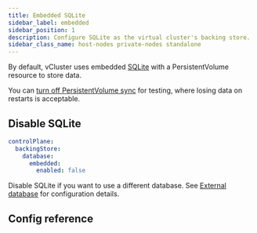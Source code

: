 ```yaml
---
title: Embedded SQLite
sidebar_label: embedded
sidebar_position: 1
description: Configure SQLite as the virtual cluster's backing store.
sidebar_class_name: host-nodes private-nodes standalone
---
```



<!-- vale off -->

By default, vCluster uses embedded [SQLite](https://www.sqlite.org/index.html) with a PersistentVolume resource to store data.

You can [turn off PersistentVolume sync](../../../../sync/to-host/storage/persistent-volumes.mdx) for testing, where losing data on restarts is acceptable. 

## Disable SQLite

```yaml
controlPlane:
  backingStore:
    database:
      embedded:
        enabled: false
```

Disable SQLite if you want to use a different database. See [External database](./external.mdx) for configuration details.

## Config reference

<ConfigReference/>
